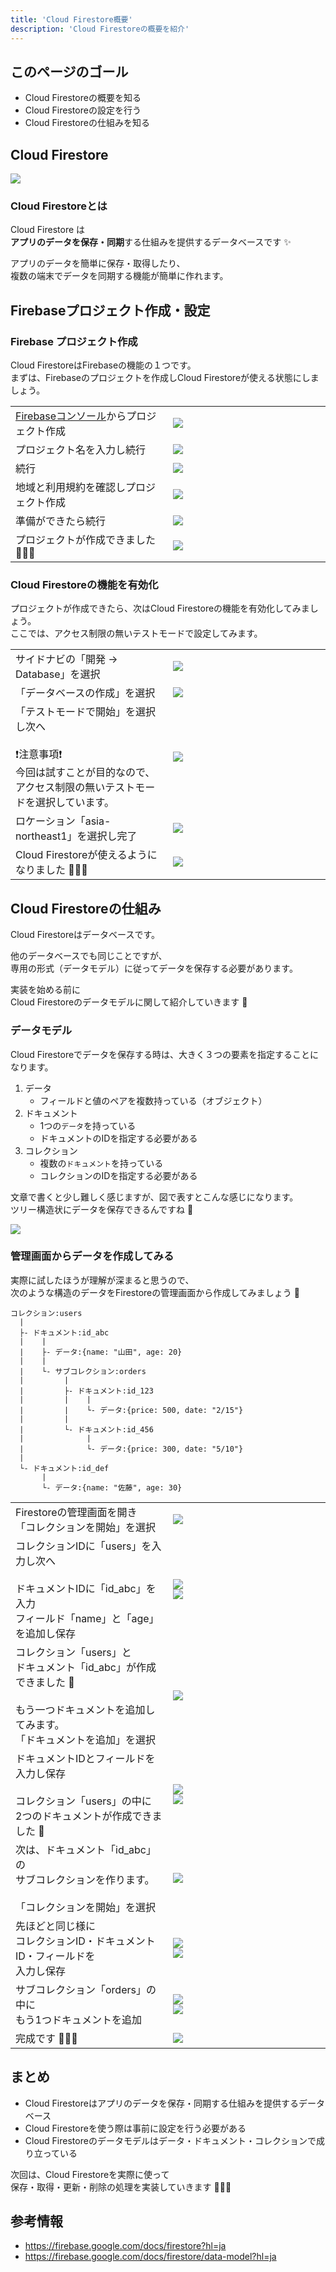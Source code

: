 ```yaml
---
title: 'Cloud Firestore概要'
description: 'Cloud Firestoreの概要を紹介'
---
```


## このページのゴール

- Cloud Firestoreの概要を知る
- Cloud Firestoreの設定を行う
- Cloud Firestoreの仕組みを知る


## Cloud Firestore

![](../images/firebase/cloud-firestore-logo.svg)


### Cloud Firestoreとは

Cloud Firestore は  
**アプリのデータを保存・同期**する仕組みを提供するデータベースです ✨

アプリのデータを簡単に保存・取得したり、  
複数の端末でデータを同期する機能が簡単に作れます。


## Firebaseプロジェクト作成・設定

### Firebase プロジェクト作成

Cloud FirestoreはFirebaseの機能の１つです。  
まずは、Firebaseのプロジェクトを作成しCloud Firestoreが使える状態にしましょう。

<table>
    <tbody>
        <tr>
            <td><a href="https://console.firebase.google.com/" target="_blank">Firebaseコンソール</a>からプロジェクト作成</td>
            <td width="50%"><img src="../images/firebase/firebase-project-create-1.png" /></td>
        </tr>
        <tr>
            <td>プロジェクト名を入力し続行</td>
            <td width="50%"><img src="../images/firebase/firebase-project-create-2.png" /></td>
        </tr>
        <tr>
            <td>続行</td>
            <td width="50%"><img src="../images/firebase/firebase-project-create-3.png" /></td>
        </tr>
        <tr>
            <td>地域と利用規約を確認しプロジェクト作成</td>
            <td width="50%"><img src="../images/firebase/firebase-project-create-4.png" /></td>
        </tr>
        <tr>
            <td>準備ができたら続行</td>
            <td width="50%"><img src="../images/firebase/firebase-project-create-6.png" /></td>
        </tr>
        <tr>
            <td>プロジェクトが作成できました 🎉🎉🎉</td>
            <td width="50%"><img src="../images/firebase/firebase-project-create-7.png" /></td>
        </tr>
    </tbody>
</table>


### Cloud Firestoreの機能を有効化

プロジェクトが作成できたら、次はCloud Firestoreの機能を有効化してみましょう。  
ここでは、アクセス制限の無いテストモードで設定してみます。

<table>
    <tbody>
        <tr>
            <td>サイドナビの「開発 → Database」を選択</td>
            <td width="50%"><img src="../images/firebase/cloud-firestore-setup-1.png" /></td>
        </tr>
        <tr>
            <td>「データベースの作成」を選択</td>
            <td width="50%"><img src="../images/firebase/cloud-firestore-setup-2.png" /></td>
        </tr>
        <tr>
            <td>
                「テストモードで開始」を選択し次へ<br/>
                <br/>
                ❗️注意事項❗️<br/>
                今回は試すことが目的なので、<br/>
                アクセス制限の無いテストモードを選択しています。
            </td>
            <td width="50%"><img src="../images/firebase/cloud-firestore-setup-3.png" /></td>
        </tr>
        <tr>
            <td>
                ロケーション「asia-northeast1」を選択し完了<br/>
            </td>
            <td width="50%"><img src="../images/firebase/cloud-firestore-setup-4.png" /></td>
        </tr>
        <tr>
            <td>Cloud Firestoreが使えるようになりました 🎉🎉🎉</td>
            <td width="50%"><img src="../images/firebase/cloud-firestore-setup-5.png" /></td>
        </tr>
    </tbody>
</table>


## Cloud Firestoreの仕組み

Cloud Firestoreはデータベースです。

他のデータベースでも同じことですが、  
専用の形式（データモデル）に従ってデータを保存する必要があります。

実装を始める前に  
Cloud Firestoreのデータモデルに関して紹介していきます 💪


### データモデル

Cloud Firestoreでデータを保存する時は、大きく３つの要素を指定することになります。

1. データ
    - フィールドと値のペアを複数持っている（オブジェクト）
1. ドキュメント
    - 1つの`データ`を持っている
    - ドキュメントのIDを指定する必要がある
1. コレクション
    - 複数の`ドキュメント`を持っている
    - コレクションのIDを指定する必要がある

文章で書くと少し難しく感じますが、図で表すとこんな感じになります。  
ツリー構造状にデータを保存できるんですね 👀

![](../images/firebase/cloud-firestore-data-model.svg)


### 管理画面からデータを作成してみる

実際に試したほうが理解が深まると思うので、  
次のような構造のデータをFirestoreの管理画面から作成してみましょう 💪

```null
コレクション:users
  |
  ├- ドキュメント:id_abc
  |    |
  |    ├- データ:{name: "山田", age: 20}
  |    |
  |    └- サブコレクション:orders
  |         |
  |         ├- ドキュメント:id_123
  |         |    |
  |         |    └- データ:{price: 500, date: "2/15"}
  |         |
  |         └- ドキュメント:id_456
  |              |
  |              └- データ:{price: 300, date: "5/10"}
  |
  └- ドキュメント:id_def
       |
       └- データ:{name: "佐藤", age: 30}
```

<table>
    <tbody>
        <tr>
            <td>
                Firestoreの管理画面を開き<br/>
                「コレクションを開始」を選択
            </td>
            <td width="50%"><img src="../images/firebase/cloud-firestore-test-data-01.png" /></td>
        </tr>
        <tr>
            <td>
                コレクションIDに「users」を入力し次へ<br/>
                <br/>
                ドキュメントIDに「id_abc」を入力<br/>
                フィールド「name」と「age」を追加し保存
            </td>
            <td width="50%">
                <img src="../images/firebase/cloud-firestore-test-data-02.png" /><br/>
                <img src="../images/firebase/cloud-firestore-test-data-03.png" />
            </td>
        </tr>
        <tr>
            <td>
                コレクション「users」と<br/>
                ドキュメント「id_abc」が作成できました 🎉<br/>
                <br/>
                もう一つドキュメントを追加してみます。<br/>
                「ドキュメントを追加」を選択
            </td>
            <td width="50%"><img src="../images/firebase/cloud-firestore-test-data-04.png" /></td>
        </tr>
        <tr>
            <td>
                ドキュメントIDとフィールドを入力し保存<br/>
                <br/>
                コレクション「users」の中に<br/>
                2つのドキュメントが作成できました 🎉
            </td>
            <td width="50%">
                <img src="../images/firebase/cloud-firestore-test-data-05.png" /><br/>
                <img src="../images/firebase/cloud-firestore-test-data-06.png" />
            </td>
        </tr>
        <tr>
            <td>
                次は、ドキュメント「id_abc」の<br/>
                サブコレクションを作ります。<br/>
                <br/>
                「コレクションを開始」を選択
            </td>
            <td width="50%"><img src="../images/firebase/cloud-firestore-test-data-07.png" /></td>
        </tr>
        <tr>
            <td>
                先ほどと同じ様に<br/>
                コレクションID・ドキュメントID・フィールドを<br/>
                入力し保存
            </td>
            <td width="50%">
                <img src="../images/firebase/cloud-firestore-test-data-08.png" /><br/>
                <img src="../images/firebase/cloud-firestore-test-data-09.png" />
            </td>
        </tr>
        <tr>
            <td>
                サブコレクション「orders」の中に<br/>
                もう1つドキュメントを追加
            </td>
            <td width="50%">
                <img src="../images/firebase/cloud-firestore-test-data-10.png" /><br/>
                <img src="../images/firebase/cloud-firestore-test-data-11.png" />
            </td>
        </tr>
        <tr>
            <td>
                完成です 🎉🎉🎉
            </td>
            <td width="50%"><img src="../images/firebase/cloud-firestore-test-data-12.png" /></td>
        </tr>
    </tbody>
</table>


## まとめ

- Cloud Firestoreはアプリのデータを保存・同期する仕組みを提供するデータベース
- Cloud Firestoreを使う際は事前に設定を行う必要がある
- Cloud Firestoreのデータモデルはデータ・ドキュメント・コレクションで成り立っている

次回は、Cloud Firestoreを実際に使って  
保存・取得・更新・削除の処理を実装していきます 💪💪💪


## 参考情報

- https://firebase.google.com/docs/firestore?hl=ja
- https://firebase.google.com/docs/firestore/data-model?hl=ja